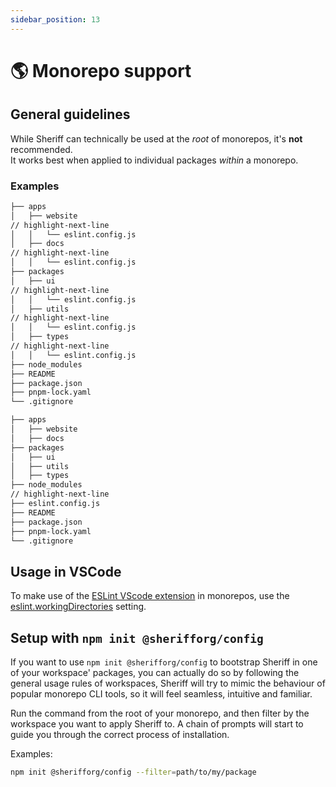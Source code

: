 ```yaml
---
sidebar_position: 13
---
```



# 🌎 Monorepo support

## General guidelines

While Sheriff can technically be used at the _root_ of monorepos, it's **not** recommended.<br />
It works best when applied to individual packages _within_ a monorepo.

### Examples

```sh title=✅
├── apps
│   ├── website
// highlight-next-line
│   │   └── eslint.config.js
│   ├── docs
// highlight-next-line
│   │   └── eslint.config.js
├── packages
│   ├── ui
// highlight-next-line
│   │   └── eslint.config.js
│   ├── utils
// highlight-next-line
│   │   └── eslint.config.js
│   ├── types
// highlight-next-line
│   │   └── eslint.config.js
├── node_modules
├── README
├── package.json
├── pnpm-lock.yaml
└── .gitignore
```

```sh title=❌
├── apps
│   ├── website
│   ├── docs
├── packages
│   ├── ui
│   ├── utils
│   ├── types
├── node_modules
// highlight-next-line
├── eslint.config.js
├── README
├── package.json
├── pnpm-lock.yaml
└── .gitignore
```

## Usage in VSCode

To make use of the [ESLint VScode extension](https://marketplace.visualstudio.com/items?itemName=dbaeumer.vscode-eslint) in monorepos, use the [eslint.workingDirectories](https://github.com/microsoft/vscode-eslint#mono-repository-setup) setting.

## Setup with `npm init @sherifforg/config`

If you want to use `npm init @sherifforg/config` to bootstrap Sheriff in one of your workspace' packages, you can actually do so by following the general usage rules of workspaces, Sheriff will try to mimic the behaviour of popular monorepo CLI tools, so it will feel seamless, intuitive and familiar.

Run the command from the root of your monorepo, and then filter by the workspace you want to apply Sheriff to. A chain of prompts will start to guide you through the correct process of installation.

Examples:

```bash npm2yarn
npm init @sherifforg/config --filter=path/to/my/package
```
